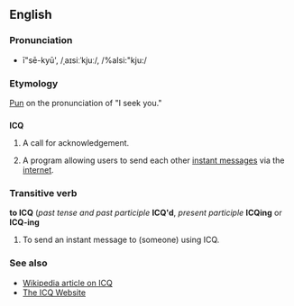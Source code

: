 ==English==

===Pronunciation===
*ī"sē-kyū', /ˌaɪsiːˈkjuː/, /%aIsi:"kju:/

===Etymology===
[[pun|Pun]] on the pronunciation of "I seek you."

==={{initialism}}===
'''ICQ'''

# {{hamradio}} A call for acknowledgement.
# {{internet}} A program allowing users to send each other [[instant message]]s via the [[internet]].

===Transitive verb===
'''to ICQ''' (''past tense and past participle'' '''ICQ'd''', ''present participle'' '''ICQing''' or '''ICQ-ing'''

# {{internet}} To send an instant message to (someone) using ICQ.

===See also===
*[[w:ICQ|Wikipedia article on ICQ]]
*[[http://www.icq.com|The ICQ Website]]